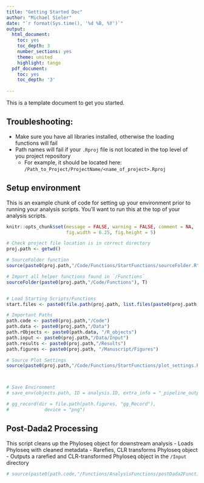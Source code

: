 ```yaml
---
title: "Getting Started Doc"
author: "Michael Sieler"
date: "`r format(Sys.time(), '%d %B, %Y')`"
output:
  html_document: 
    toc: yes
    toc_depth: 3
    number_sections: yes
    theme: united
    highlight: tango
  pdf_document: 
    toc: yes
    toc_depth: '3'
    
---
```


This is a template document to get you started. 

## Troubleshooting:
* Make sure you have all libraries installed, otherwise the loading functions will fail
* Path names will fail if your `.Rproj` file is not located in the top level of you project repository
  * For example, it should be located here: `/Path_to_Project/ProjectName/<name_of_project>.Rproj`


## Setup environment

This is an example chunk of code for setting up your environment prior to running your analysis scripts. You'll want to run this at the top of your analysis scripts.

```r
knitr::opts_chunk$set(message = FALSE, warning = FALSE, comment = NA, 
                      fig.width = 6.25, fig.height = 5)

# Check project file location is in correct directory
proj.path <- getwd()

# SourceFolder function
source(paste0(proj.path,"/Code/Functions/StartFunctions/sourceFolder.R"))

# Import all helper functions found in `/Functions`
sourceFolder(paste0(proj.path,"/Code/Functions"), T)


# Load Starting Scripts/Functions
start.files <- paste0(file.path(proj.path, list.files(paste0(proj.path,"/Code/Functions/StartFunctions"))))

# Important Paths
path.code <- paste0(proj.path,"/Code")
path.data <- paste0(proj.path,"/Data")
path.rObjects <- paste0(path.data, "/R_objects")
path.input <- paste0(proj.path,"/Data/Input") 
path.results <- paste0(proj.path,"/Results") 
path.figures <- paste0(proj.path, "/Manuscript/Figures")

# Source Plot Settings
source(paste0(proj.path,"/Code/Functions/StartFunctions/plot_settings.R"))



# Save Environment
# save_env(objects.path, ID = analysis.ID, extra_info = "_pipeline_output")

# gg_record(dir = file.path(path.figures, "gg_Record"),
#             device = "png")

```

## Post-Dada2 Processing

This script cleans up the Phyloseq object for downstream analysis
 - Loads Phyloseq with cleaned metadata
 - Rarefies, CLR transforms Phyloseq object
 - Outputs a rarefied and CLR-transformed Phyloseq object in the `/Input` directory


```r

# source(paste0(path.code,"/Functions/AnalysisFunctions/postDada2Functions.R"))

```

